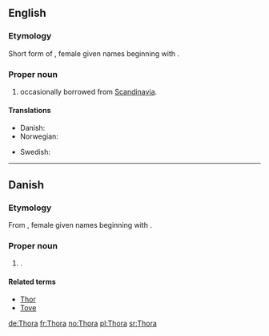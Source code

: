 ==English==

===Etymology===
Short form of {{etyl|non}}, female given names beginning with {{term|Þórr||Thor|lang=non}}.

===Proper noun===
{{en-proper noun}}

# {{given name|female|from=Germanic}} occasionally borrowed from [[Scandinavia]].

====Translations====
{{trans-top|female given name}}
* Danish: {{t-|da|Thora}}
* Norwegian: {{t+|no|Tora}}
{{trans-mid}}
* Swedish: {{t+|sv|Tora}}
{{trans-bottom}}

----

==Danish==

===Etymology===
From {{etyl|non|da}}, female given names beginning with {{term|Þórr||Thor|lang=non}}.

===Proper noun===
{{infl|da|proper noun}}

# {{given name|female|lang=da}}.

====Related terms====
* [[Thor#Danish|Thor]]
* [[Tove]]

[[de:Thora]]
[[fr:Thora]]
[[no:Thora]]
[[pl:Thora]]
[[sr:Thora]]